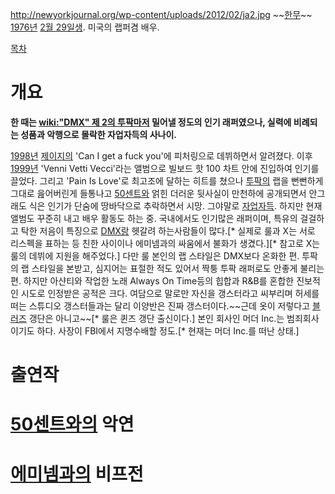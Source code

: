 http://newyorkjournal.org/wp-content/uploads/2012/02/ja2.jpg
~~[[한무]]~~
[[1976년]] [[2월 29일]]생. 미국의 랩퍼겸 배우.

[[목차]]

= 개요 =
'''한 때는 [[wiki:"DMX" 제 2의 투팍]]마저 밀어낼 정도의 인기 래퍼였으나, 실력에 비례되는 성품과 악행으로 몰락한 자업자득의 사나이.'''

[[1998년]] [[제이지]]의 'Can I get a fuck you'에 피처링으로 데뷔하면서 알려졌다. 이후 [[1999년]] 'Venni Vetti Vecci'라는 앨범으로  빌보드 핫 100 차트 안에 진입하여 인기를 끌었다. 그리고 'Pain Is Love'로 최고조에 달하는 히트를 쳤으나 [[투팍]]의 랩을 뻔뻔하게 그대로 읊어버린게 들통나고 [[50센트]]와 얽힌 더러운 뒷사실이 만천하에 공개되면서 안그래도 식은 인기가 단숨에 땅바닥으로 추락하면서 시망. 그야말로 [[자업자득]]. 하지만 현재 앨범도 꾸준히 내고 배우 활동도 하는 중. 국내에서도 인기많은 래퍼이며, 특유의 걸걸하고 탁한 저음이 특징으로 [[DMX]]랑 헷갈려 하는사람들이 많다.[* 실제로 룰과 X는 서로 리스펙을 표하는 등 친한 사이이나 에미넴과의 싸움에서 불화가 생겼다.][* 참고로 X는 룰의 데뷔에 지원을 해주었다.] 다만 룰 본인의 랩 스타일은 DMX보다 온화한 편. 투팍의 랩 스타일을 본받고, 심지어는 표절한 적도 있어서 짝퉁 투팍 래퍼로도 안좋게 불리는 편. 하지만 아샨티와 작업한 노래 Always On Time등의 힙합과 R&B를 혼합한 진보적인 시도로 인정받은 공적은 크다. 여담으로 말로만 자신을 갱스터라고 씨부리며 허세를 떠는 스튜디오 갱스터들과는 달리 이양반은 진짜 갱스터이다.~~근데 옷이 저렇다고 [[블러즈]] 갱단은 아니고~~[* 룰은 퀸즈 갱단 출신이다.]  본인 회사인 머더 Inc.는 범죄회사이기도 하다. 사장이 FBI에서 지명수배할 정도.[* 현재는 머더 Inc.를 떠난 상태.]

= 출연작 =

= [[50센트]]와의 악연 =

= [[에미넴]]과의 비프전 =
